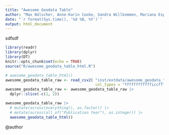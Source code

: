 ```yaml
---
title: "Awesome Geodata Table"
author: "Max Nölscher, Anne-Karin Cooke, Sandra Willkommen, Mariana Espina-Gomez"
date: "`r format(Sys.time(), '%d %B, %Y')`"
output: html_document
---
```


<!-- <br> -->

sdfsdf

```r
library(readr)
library(dplyr)
library(DT)
knitr::opts_chunk$set(echo = TRUE)
source("R/awesome_geodata_table_html.R")
```

```r
# awesome_geodata_table_html()
awesome_geodata_table_raw <- read_csv2( "inst/extdata/awesome_geodata_table.csv",
                                        col_types = "fffffffffffficcffffffff")
awesome_geodata_table_raw <- awesome_geodata_table_raw |>
  dplyr::slice(-c(1, 2))
```

```r
awesome_geodata_table_raw |> 
  # mutate(across(everything(), as.factor)) |>
  # mutate(across(all_of("Publication Year"), as.integer)) |>
  awesome_geodata_table_html()
```

@author
